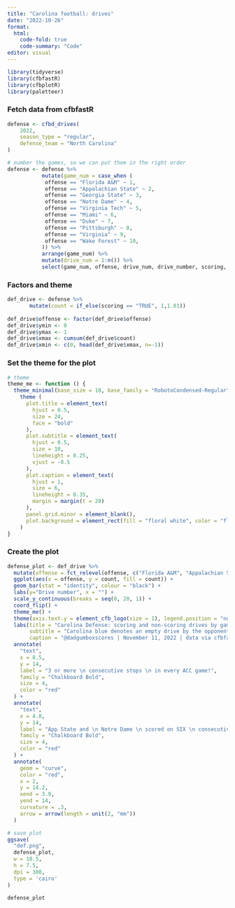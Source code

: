 ```yaml
---
title: "Carolina football: drives"
date: "2022-10-26"
format:
  html:
    code-fold: true
    code-summary: "Code"
editor: visual
---
```


```r
library(tidyverse)
library(cfbfastR)
library(cfbplotR)
library(paletteer)
```

### Fetch data from cfbfastR

```r
defense <- cfbd_drives(
    2022,
    season_type = "regular",
    defense_team = "North Carolina"
)

# number the games, so we can put them in the right order
defense <- defense %>%
           mutate(game_num = case_when (
            offense == "Florida A&M" ~ 1,
            offense == "Appalachian State" ~ 2,
            offense == "Georgia State" ~ 3,
            offense == "Notre Dame" ~ 4,
            offense == "Virginia Tech" ~ 5,
            offense == "Miami" ~ 6,
            offense == "Duke" ~ 7,
            offense == "Pittsburgh" ~ 8,
            offense == "Virginia" ~ 9,
            offense == "Wake Forest" ~ 10,
           )) %>%
           arrange(game_num) %>%
           mutate(drive_num = 1:n()) %>% 
           select(game_num, offense, drive_num, drive_number, scoring, plays, yards, drive_result)

```

### Factors and theme

```r
def_drive <- defense %>%
       mutate(count = if_else(scoring == "TRUE", 1,1.01)) 
         
def_drive$offense <- factor(def_drive$offense)
def_drive$ymin <- 0 
def_drive$ymax <- 1
def_drive$xmax <- cumsum(def_drive$count)
def_drive$xmin <- c(0, head(def_drive$xmax, n=-1))

```

### Set the theme for the plot

```r
# theme
theme_me <- function () {
  theme_minimal(base_size = 10, base_family = "RobotoCondensed-Regular") %+replace%
    theme (
      plot.title = element_text(
        hjust = 0.5,
        size = 24,
        face = "bold"
      ),
      plot.subtitle = element_text(
        hjust = 0.5,
        size = 10,
        lineheight = 0.25,
        vjust = -0.5
      ),
      plot.caption = element_text(
        hjust = 1,
        size = 6,
        lineheight = 0.35,
        margin = margin(t = 20)
      ),
      panel.grid.minor = element_blank(),
      plot.background = element_rect(fill = "floral white", color = "floral white")
    )
}
```

### Create the plot

```r
defense_plot <- def_drive %>%
  mutate(offense = fct_relevel(offense, c("Florida A&M", "Appalachian State", "Georgia State", "Notre Dame", "Virginia Tech", "Miami", "Duke", "Pittsburgh", "Virginia", "Wake Forest"))) %>% 
  ggplot(aes(x = offense, y = count, fill = count)) +
  geom_bar(stat = "identity", colour = "black") +
  labs(y="Drive number", x = "") +
  scale_y_continuous(breaks = seq(0, 20, 1)) +
  coord_flip() + 
  theme_me() +
  theme(axis.text.y = element_cfb_logo(size = 1), legend.position = "none") +
  labs(title = "Carolina Defense: scoring and non-scoring drives by game",
       subtitle = "Carolina blue denotes an empty drive by the opponent. Navy means a scoring drive (3 or more points).",
       caption = "@dadgumboxscores | November 11, 2022 | data via cfbfastR") +
  annotate(
    "text",
    x = 8.5,
    y = 14,
    label = "3 or more \n consecutive stops \n in every ACC game!",
    family = "Chalkboard Bold",
    size = 4,
    color = "red"
  ) + 
  annotate(
    "text",
    x = 4.8,
    y = 14,
    label = "App State and \n Notre Dame \n scored on SIX \n consecutive drives",
    family = "Chalkboard Bold",
    size = 4,
    color = "red"
  ) +
  annotate(
    geom = "curve",
    color = "red",
    x = 2,
    y = 14.2,
    xend = 3.9,
    yend = 14,
    curvature = .3,
    arrow = arrow(length = unit(2, "mm"))
  ) 

# save plot
ggsave(
  "def.png",
  defense_plot,
  w = 10.5,
  h = 7.5,
  dpi = 300,
  type = 'cairo'
)

defense_plot
```
